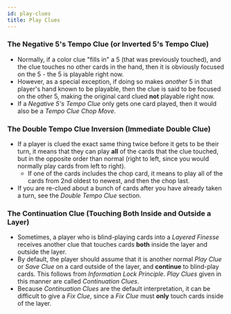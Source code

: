 ```yaml
---
id: play-clues
title: Play Clues
---
```


### The Negative 5's Tempo Clue (or Inverted 5's Tempo Clue)

- Normally, if a color clue "fills in" a 5 (that was previously touched), and the clue touches no other cards in the hand, then it is obviously focused on the 5 - the 5 is playable right now.
- However, as a special exception, if doing so makes _another_ 5 in that player's hand known to be playable, then the clue is said to be focused on the other 5, making the original card clued **not** playable right now.
- If a _Negative 5's Tempo Clue_ only gets one card played, then it would also be a _Tempo Clue Chop Move_.

### The Double Tempo Clue Inversion (Immediate Double Clue)

- If a player is clued the exact same thing twice before it gets to be their turn, it means that they can play **all** of the cards that the clue touched, but in the opposite order than normal (right to left, since you would normally play cards from left to right).
  - If one of the cards includes the chop card, it means to play all of the cards from 2nd oldest to newest, and then the chop last.
- If you are re-clued about a bunch of cards after you have already taken a turn, see the _Double Tempo Clue_ section.

### The Continuation Clue (Touching Both Inside and Outside a Layer)

- Sometimes, a player who is blind-playing cards into a _Layered Finesse_ receives another clue that touches cards **both** inside the layer and outside the layer.
- By default, the player should assume that it is another normal _Play Clue_ or _Save Clue_ on a card outside of the layer, and **continue** to blind-play cards. This follows from _Information Lock Principle_. _Play Clues_ given in this manner are called _Continuation Clues_.
- Because _Continuation Clues_ are the default interpretation, it can be difficult to give a _Fix Clue_, since a _Fix Clue_ must **only** touch cards inside of the layer.
